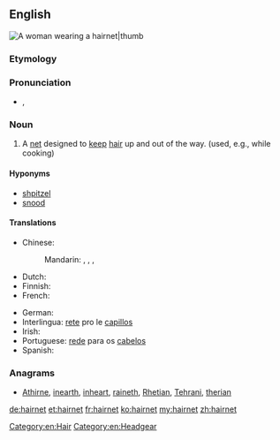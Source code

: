 ==English==
[[Image:Bundesarchiv Bild 183-F0804-0015-001, Schwarza, finnische Oberschülerinnen.jpg|A woman wearing a hairnet|thumb]]
{{wikipedia}}

===Etymology===
{{compound|hair|net}}

===Pronunciation===
* {{a|General American}} {{IPA|/ˈhɛrˌnɛt/}}, {{X-SAMPA|/"hEr%nEt/}}

===Noun===
{{en-noun}}

# A [[net]] designed to [[keep]] [[hair]] up and out of the way. (used, e.g., while cooking)

====Hyponyms====
* [[shpitzel]]
* [[snood]]

====Translations====
{{trans-top|net designed to keep hair up}}
* Chinese:
*: Mandarin: {{t|cmn|髮網|sc=Hani}}, {{t|cmn|发网|tr=fàwǎng|sc=Hani}}, {{t|cmn|頭套|sc=Hani}}, {{t|cmn|头套|tr=tóutào|sc=Hani}}
* Dutch: {{t+|nl|haarnetje|n}}
* Finnish: {{t-|fi|hiusverkko}}
* French: {{t+|fr|filet à cheveux|m}}
{{trans-mid}}
* German: {{t+|de|Haarnetz|n}}
* Interlingua: [[rete]] pro le [[capillos]]
* Irish: {{t-|ga|eangach ghruaige|f}}
* Portuguese: [[rede]] para os [[cabelos]] {{f}}
* Spanish: {{t+|es|redecilla|f}}
{{trans-bottom}}

===Anagrams===
* [[Athirne#English|Athirne]], [[inearth#English|inearth]], [[inheart#English|inheart]], [[raineth#English|raineth]], [[Rhetian#English|Rhetian]], [[Tehrani#English|Tehrani]], [[therian#English|therian]]

[[Category:en:Hair]]
[[Category:en:Headgear]]

[[de:hairnet]]
[[et:hairnet]]
[[fr:hairnet]]
[[ko:hairnet]]
[[my:hairnet]]
[[zh:hairnet]]